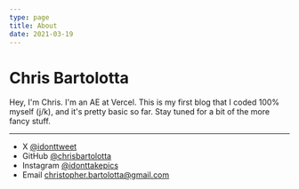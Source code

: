 ```yaml
---
type: page
title: About
date: 2021-03-19
---
```


# Chris Bartolotta

Hey, I'm Chris. I'm an AE at Vercel. This is my first blog that I coded 100% myself (j/k), and it's pretty basic so far. Stay tuned for a bit of the more fancy stuff. 

---

- X [@idonttweet](https://x.com/)
- GitHub [@chrisbartolotta](https://github.com/chrisbartolotta)
- Instagram [@idonttakepics](https://instagram.com/)
- Email christopher.bartolotta@gmail.com
